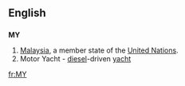 ==English==
==={{abbreviation}}===
'''MY'''
#[[Malaysia]], a member state of the [[United Nations]].
#Motor Yacht - [[diesel]]-driven [[yacht]]

[[fr:MY]]
